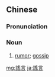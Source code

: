 {{also|谣言}}
==Chinese==
{{zh-forms|s=谣言}}

===Pronunciation===
{{zh-pron
|m=yáoyán
|c=jiu4 jin4
|h=pfs=yèu-ngièn
|mn=qz,tw,xm:iâu-giân/zz:iâu-gân
|ma=y
|cat=n
}}

===Noun===
{{zh-noun}}

# [[rumor]]; [[gossip]]

{{zh-cat|Intermediate}}

[[mg:謠言]]
[[ja:謠言]]